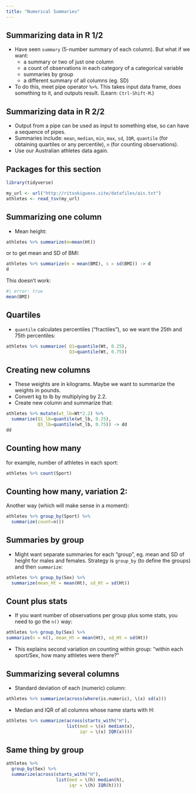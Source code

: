 ```yaml
---
title: "Numerical Summaries"
---
```


## Summarizing data in R 1/2

-   Have seen `summary` (5-number summary of each column). But what if
    we want:
    -   a summary or two of just one column
    -   a count of observations in each category of a categorical
        variable
    -   summaries by group
    -   a different summary of all columns (eg. SD)
-   To do this, meet pipe operator `%>%`. This takes input data frame,
    does something to it, and outputs result. (Learn: `Ctrl-Shift-M`.)

## Summarizing data in R 2/2

-   Output from a pipe can be used as input to something else, so can
    have a sequence of pipes.
-   Summaries include: `mean`, `median`, `min`, `max`, `sd`, `IQR`,
    `quantile` (for obtaining quartiles or any percentile), `n` (for
    counting observations).
-   Use our Australian athletes data again.

## Packages for this section

```r
library(tidyverse)
```

```r
my_url <- url("http://ritsokiguess.site/datafiles/ais.txt")
athletes <- read_tsv(my_url)
```

## Summarizing one column

-   Mean height:

```r
athletes %>% summarize(m=mean(Ht))
```

or to get mean and SD of BMI:

```r
athletes %>% summarize(m = mean(BMI), s = sd(BMI)) -> d
d
```

This doesn't work:

```r
#| error: true
mean(BMI)
```

## Quartiles

-   `quantile` calculates percentiles ("fractiles"), so we want the 25th
    and 75th percentiles:

```r
athletes %>% summarize( Q1=quantile(Wt, 0.25),
                        Q3=quantile(Wt, 0.75))
```

## Creating new columns

-   These weights are in kilograms. Maybe we want to summarize the
    weights in pounds.
-   Convert kg to lb by multiplying by 2.2.
-   Create new column and summarize that:

```r
athletes %>% mutate(wt_lb=Wt*2.2) %>%
  summarize(Q1_lb=quantile(wt_lb, 0.25),
            Q3_lb=quantile(wt_lb, 0.75)) -> dd
dd
```

## Counting how many

for example, number of athletes in each sport:

```r
athletes %>% count(Sport)
```

## Counting how many, variation 2:

Another way (which will make sense in a moment):

```r
athletes %>% group_by(Sport) %>%
  summarize(count=n())
```

## Summaries by group

-   Might want separate summaries for each "group", eg. mean and SD of
    height for males and females. Strategy is `group_by` (to define the
    groups) and then `summarize`:

```r
athletes %>% group_by(Sex) %>% 
  summarize(mean_Ht = mean(Ht), sd_Ht = sd(Ht))
```

## Count plus stats

-   If you want number of observations per group plus some stats, you
    need to go the `n()` way:

```r
athletes %>% group_by(Sex) %>%
summarize(n = n(), mean_Ht = mean(Ht), sd_Ht = sd(Ht))
```

-   This explains second variation on counting within group: "within
    each sport/Sex, how many athletes were there?"

## Summarizing several columns

-   Standard deviation of each (numeric) column:

```r
athletes %>% summarize(across(where(is.numeric), \(x) sd(x))) 
```

-   Median and IQR of all columns whose name starts with H:

```r
athletes %>% summarize(across(starts_with("H"),
                       list(med = \(x) median(x), 
                            iqr = \(x) IQR(x))))
```

## Same thing by group

```r
athletes %>% 
  group_by(Sex) %>% 
  summarize(across(starts_with("H"), 
                   list(med = \(h) median(h), 
                        iqr = \(h) IQR(h))))
```
